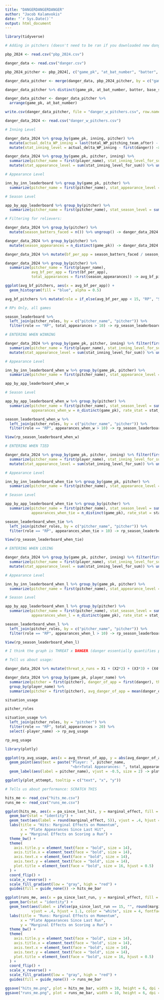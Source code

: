 ```yaml
---
title: "DANGERDANGERDANGER"
author: "Jacob Kalamvokis"
date: "`r Sys.Date()`"
output: html_document
---
```


```r

library(tidyverse)

```

```r

# Adding in pitchers (doesn't need to be ran if you downloaded new danger_w_pitchers.csv)

pbp_2024 <- read.csv("pbp_2024.csv")

danger_data <- read.csv("danger.csv")

pbp_2024_pitcher <- pbp_2024[, c("game_pk", "at_bat_number", "batter", "pitcher", "player_name")]

danger_data_pitcher <- merge(danger_data, pbp_2024_pitcher, by = c("game_pk", "at_bat_number", "batter"), all.x = TRUE)

danger_data_pitcher %>% distinct(game_pk, at_bat_number, batter, base_state, .keep_all = TRUE) -> danger_data_pitcher

danger_data_pitcher <- danger_data_pitcher %>%
  arrange(game_pk, at_bat_number)

write.csv(danger_data_pitcher, file = "danger_w_pitchers.csv", row.names = FALSE)

```

```r

danger_data_2024 <- read.csv("danger_w_pitchers.csv")

```


```r

# Inning Level

danger_data_2024 %>% group_by(game_pk, inning, pitcher) %>% 
  mutate(actual_delta_WP_inning = last(total_WP_pitching_team_after) - first(total_WP_pitching_team_before)) %>% 
  mutate(stat_inning_level = actual_delta_WP_inning - first(danger)) -> danger_data_2024

danger_data_2024 %>% group_by(game_pk, pitcher, inning) %>% 
  summarize(pitcher_name = first(player_name), stat_inning_level_for_sum = first(stat_inning_level)) %>% 
  mutate(stat_appearance_level = sum(stat_inning_level_for_sum)) %>% ungroup() -> inn_by_inn_leaderboard

# Appearance Level

inn_by_inn_leaderboard %>% group_by(game_pk, pitcher) %>% 
  summarize(pitcher_name = first(pitcher_name), stat_appearance_level = first(stat_appearance_level)) -> app_by_app_leaderboard

# Season Level

app_by_app_leaderboard %>% group_by(pitcher) %>% 
  summarize(pitcher_name = first(pitcher_name), stat_season_level = sum(stat_appearance_level)) -> season_leaderboard

```

```r

# Filtering for relievers:

danger_data_2024 %>% group_by(pitcher) %>% 
  mutate(season_batters_faced = n()) %>% ungroup() -> danger_data_2024

danger_data_2024 %>% group_by(pitcher) %>% 
  mutate(season_appearances = n_distinct(game_pk)) -> danger_data_2024

danger_data_2024 %>% mutate(bf_per_app = season_batters_faced / season_appearances) -> danger_data_2024

danger_data_2024 %>% group_by(pitcher) %>% 
  summarize(pitcher_name = first(player_name), 
            avg_bf_per_app = first(bf_per_app), 
            total_appearances = first(season_appearances)) -> avg_bf_pitchers

ggplot(avg_bf_pitchers, aes(x = avg_bf_per_app)) +
  geom_histogram(fill = "blue", alpha = 0.5)

avg_bf_pitchers %>% mutate(role = if_else(avg_bf_per_app < 15, "RP", "SP")) -> pitcher_roles

```

```r

# RPs Only, all games

season_leaderboard %>% 
  left_join(pitcher_roles, by = c("pitcher_name", "pitcher")) %>%
  filter(role == "RP", total_appearances > 10) -> rp_season_leaderboard

```


```r

# ENTERING WHEN WINNING

danger_data_2024 %>% group_by(game_pk, pitcher, inning) %>% filter(first(pitching_team_score_diff) > 0) %>% 
  summarize(pitcher_name = first(player_name), stat_inning_level_for_sum = first(stat_inning_level)) %>% 
  mutate(stat_appearance_level = sum(stat_inning_level_for_sum)) %>% ungroup() -> inn_by_inn_leaderboard_when_w

# Appearance Level

inn_by_inn_leaderboard_when_w %>% group_by(game_pk, pitcher) %>% 
  summarize(pitcher_name = first(pitcher_name), stat_appearance_level = first(stat_appearance_level)) -> app_by_app_leaderboard_when_w

app_by_app_leaderboard_when_w

# Season Level

app_by_app_leaderboard_when_w %>% group_by(pitcher) %>% 
  summarize(pitcher_name = first(pitcher_name), stat_season_level = sum(stat_appearance_level),
            appearances_when_w = n_distinct(game_pk), rate_stat = stat_season_level / appearances_when_w) -> season_leaderboard_when_w

season_leaderboard_when_w %>% 
  left_join(pitcher_roles, by = c("pitcher_name", "pitcher")) %>%
  filter(role == "RP", appearances_when_w > 10) -> rp_season_leaderboard_when_w

View(rp_season_leaderboard_when_w)

```


```r

# ENTERING WHEN TIED

danger_data_2024 %>% group_by(game_pk, pitcher, inning) %>% filter(first(pitching_team_score_diff) == 0) %>% 
  summarize(pitcher_name = first(player_name), stat_inning_level_for_sum = first(stat_inning_level)) %>% 
  mutate(stat_appearance_level = sum(stat_inning_level_for_sum)) %>% ungroup() -> inn_by_inn_leaderboard_when_tie

# Appearance Level

inn_by_inn_leaderboard_when_tie %>% group_by(game_pk, pitcher) %>% 
  summarize(pitcher_name = first(pitcher_name), stat_appearance_level = first(stat_appearance_level)) -> app_by_app_leaderboard_when_tie

# Season Level

app_by_app_leaderboard_when_tie %>% group_by(pitcher) %>% 
  summarize(pitcher_name = first(pitcher_name), stat_season_level = sum(stat_appearance_level),
            appearances_when_tie = n_distinct(game_pk), rate_stat = stat_season_level / appearances_when_tie) -> season_leaderboard_when_tie

season_leaderboard_when_tie %>% 
  left_join(pitcher_roles, by = c("pitcher_name", "pitcher")) %>%
  filter(role == "RP", appearances_when_tie > 10) -> rp_season_leaderboard_when_tie

View(rp_season_leaderboard_when_tie)


```

```r

# ENTERING WHEN LOSING

danger_data_2024 %>% group_by(game_pk, pitcher, inning) %>% filter(first(pitching_team_score_diff) < 0) %>% 
  summarize(pitcher_name = first(player_name), stat_inning_level_for_sum = first(stat_inning_level)) %>% 
  mutate(stat_appearance_level = sum(stat_inning_level_for_sum)) %>% ungroup() -> inn_by_inn_leaderboard_when_l

# Appearance Level

inn_by_inn_leaderboard_when_l %>% group_by(game_pk, pitcher) %>% 
  summarize(pitcher_name = first(pitcher_name), stat_appearance_level = first(stat_appearance_level)) -> app_by_app_leaderboard_when_l

# Season Level

app_by_app_leaderboard_when_l %>% group_by(pitcher) %>% 
  summarize(pitcher_name = first(pitcher_name), stat_season_level = sum(stat_appearance_level),
            appearances_when_l = n_distinct(game_pk), rate_stat = stat_season_level / appearances_when_l) -> season_leaderboard_when_l

season_leaderboard_when_l %>% 
  left_join(pitcher_roles, by = c("pitcher_name", "pitcher")) %>%
  filter(role == "RP", appearances_when_l > 10) -> rp_season_leaderboard_when_l

View(rp_season_leaderboard_when_l)

```


```r

# I think the graph is THREAT x DANGER (danger essentially quantifies pressure here)?

# Tell us about usage:

danger_data_2024 %>% mutate(threat_x_runs = X1 + (X2*2) + (X3*3) + (X4*4) + (X5*5)) -> danger_data_2024

danger_data_2024 %>% group_by(game_pk, player_name) %>% 
  summarize(pitcher = first(pitcher), danger_of_app = first(danger), threat_of_app = first(threat_x_runs)) %>% ungroup() %>% 
  group_by(player_name) %>% 
  summarize(pitcher = first(pitcher), avg_danger_of_app = mean(danger_of_app), avg_threat_of_app = mean(threat_of_app)) -> situation_usage

situation_usage

pitcher_roles

situation_usage %>% 
  left_join(pitcher_roles, by = "pitcher") %>%
  filter(role == "RP", total_appearances > 20) %>% 
  select(-player_name) -> rp_avg_usage

rp_avg_usage

library(plotly)

ggplot(rp_avg_usage, aes(x = avg_threat_of_app, y = abs(avg_danger_of_app))) +
  geom_point(aes(text = paste("Player: ", pitcher_name, 
                              "<br>Total Appearances: ", total_appearances))) +
  geom_label(aes(label = pitcher_name), vjust = -0.5, size = 2) -> plot_attempt

ggplotly(plot_attempt, tooltip = c("text", "x", "y"))

```

```r

# Tells us about performance: SCRATCH THIS

```

```r

hits_me <- read_csv("hits_me.csv")
runs_me <- read_csv("runs_me.csv")

ggplot(hits_me, aes(x = pa_since_last_hit, y = marginal_effect, fill = marginal_effect)) +
  geom_bar(stat = "identity") +
  geom_text(aes(label = round(marginal_effect, 5)), vjust = .4, hjust = 1.1, color = "white", size = 5, fontface = "bold") + 
  labs(title = "Hits: Marginal Effects on Momentum", 
       x = "Plate Appearances Since Last Hit", 
       y = "Marginal Effects on Scoring a Run") +
  theme_bw() +
  theme(
    axis.title.y = element_text(face = "bold", size = 14),
    axis.title.x = element_text(face = "bold", size = 14),
    axis.text.x = element_text(face = "bold", size = 14),
    axis.text.y = element_text(face = "bold", size = 14),
    plot.title = element_text(face = "bold", size = 16, hjust = 0.5)
  ) + 
  coord_flip() + 
  scale_x_reverse() +
  scale_fill_gradient(low = "gray", high = "red") +
  guides(fill = guide_none()) -> hits_me_bar

ggplot(runs_me, aes(x = pa_since_last_run, y = marginal_effect, fill = marginal_effect)) +
  geom_bar(stat = "identity") +
  geom_text(aes(label = ifelse(pa_since_last_run == 15, "", round(marginal_effect, 5))), 
            vjust = .4, hjust = 1.1, color = "white", size = 4, fontface = "bold") + 
  labs(title = "Runs: Marginal Effects on Momentum", 
       x = "Plate Appearances Since Last Run", 
       y = "Marginal Effects on Scoring a Run") +
  theme_bw() +
  theme(
    axis.title.y = element_text(face = "bold", size = 14),
    axis.title.x = element_text(face = "bold", size = 14),
    axis.text.x = element_text(face = "bold", size = 14),
    axis.text.y = element_text(face = "bold", size = 14),
    plot.title = element_text(face = "bold", size = 16, hjust = 0.5)
  ) + 
  coord_flip() + 
  scale_x_reverse() +
  scale_fill_gradient(low = "gray", high = "red") +
  guides(fill = guide_none()) -> runs_me_bar

ggsave("hits_me.png", plot = hits_me_bar, width = 10, height = 6, dpi = 300)
ggsave("runs_me.png", plot = runs_me_bar, width = 10, height = 6, dpi = 300)

```


